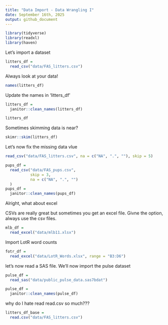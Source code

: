 ```yaml
---
title: "Data Import - Data Wrangling I"
date: September 16th, 2025
output: github_document
---
```


```r
library(tidyverse)
library(readxl)
library(haven)
```

Let's import a dataset

```r
litters_df =
  read_csv("data/FAS_litters.csv")
```

Always look at your data!

```r
names(litters_df)
```

Update the names in 'litters_df'

```r
litters_df = 
  janitor::clean_names(litters_df)
```

```r
litters_df
```

Sometimes skimming data is near?

```r
skimr::skim(litters_df)
```

Let's now fix the missing data vlue

```r
read_csv("data/FAS_litters.csv", na = c("NA", ".", ""), skip = 5)
```

```r
pups_df = 
  read_csv("data/FAS_pups.csv",
           skip = 3,
           na = c("NA", ".", "")
  )
pups_df = 
  janitor::clean_names(pups_df)
```


Alright, what about excel

CSVs are really great but sometimes you get an excel file. Givne the option, always use the csv files.

```r
mlb_df =
  read_excel("data/mlb11.xlsx")
```

Import LotR word counts

```r
fotr_df =
  read_excel("data/LotR_Words.xlsx", range = "B3:D6")
```

let's now read a SAS file. We'll now import the pulse dataset

```r
pulse_df =
  read_sas("data/public_pulse_data.sas7bdat")

pulse_df =
  janitor::clean_names(pulse_df)
```

why do I hate read read.csv so much???

```r
litters_df_base =
  read.csv("data/FAS_litters.csv")
```

